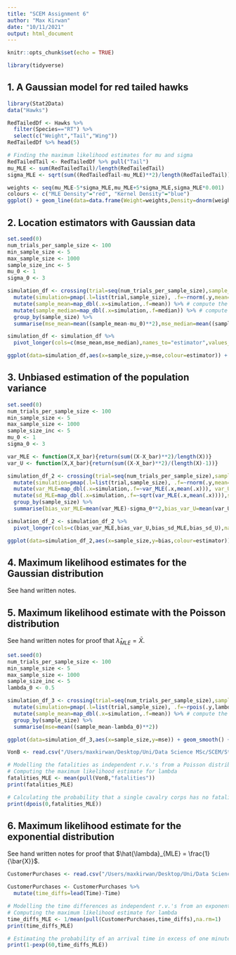 ```yaml
---
title: "SCEM Assignment 6"
author: "Max Kirwan"
date: "10/11/2021"
output: html_document
---
```


```r
knitr::opts_chunk$set(echo = TRUE)
```
```r
library(tidyverse)
```


## 1. A Gaussian model for red tailed hawks
```r
library(Stat2Data)
data("Hawks")

RedTailedDf <- Hawks %>%
  filter(Species=="RT") %>%
  select(c("Weight","Tail","Wing"))
RedTailedDf %>% head(5)
```

```r
# Finding the maximum likelihood estimates for mu and sigma
RedTailedTail <- RedTailedDf %>% pull("Tail")
mu_MLE <- sum(RedTailedTail)/length(RedTailedTail)
sigma_MLE <- sqrt(sum((RedTailedTail-mu_MLE)**2)/length(RedTailedTail))

weights <- seq(mu_MLE-5*sigma_MLE,mu_MLE+5*sigma_MLE,sigma_MLE*0.001)
colours <- c("MLE Density"="red", "Kernel Density"="blue")
ggplot() + geom_line(data=data.frame(Weight=weights,Density=dnorm(weights,mu_MLE,sigma_MLE)),aes(x=Weight,y=Density,colour="MLE Density")) + geom_density(data=RedTailedDf, aes(x=Tail,colour="Kernel Density")) + labs(x="Tail Length (mm)",y="Density",colour="Estimator") + theme_bw() + scale_colour_manual(values=colours)
```

## 2. Location estimators with Gaussian data

```r
set.seed(0)
num_trials_per_sample_size <- 100
min_sample_size <- 5
max_sample_size <- 1000
sample_size_inc <- 5
mu_0 <- 1
sigma_0 <- 3

simulation_df <- crossing(trial=seq(num_trials_per_sample_size),sample_size=seq(min_sample_size,max_sample_size,sample_size_inc)) %>% # create data frame of all pairs of sample_size and trial
  mutate(simulation=pmap(.l=list(trial,sample_size), .f=~rnorm(.y,mean=mu_0,sd=sigma_0))) %>% # simulate sequences of Gaussian random variables
  mutate(sample_mean=map_dbl(.x=simulation,.f=mean)) %>% # compute the sample means
  mutate(sample_median=map_dbl(.x=simulation,.f=median)) %>% # compute the sample medians
  group_by(sample_size) %>%
  summarise(mse_mean=mean((sample_mean-mu_0)**2),mse_median=mean((sample_median-mu_0)**2))

simulation_df <- simulation_df %>%
  pivot_longer(cols=c(mse_mean,mse_median),names_to="estimator",values_to="mse")

ggplot(data=simulation_df,aes(x=sample_size,y=mse,colour=estimator)) + geom_smooth() + labs(x="Sample size",y="Mean squared error")
```

## 3. Unbiased estimation of the population variance

```r
set.seed(0)
num_trials_per_sample_size <- 100
min_sample_size <- 5
max_sample_size <- 1000
sample_size_inc <- 5
mu_0 <- 1
sigma_0 <- 3

var_MLE <- function(X,X_bar){return(sum((X-X_bar)**2)/length(X))}
var_U <- function(X,X_bar){return(sum((X-X_bar)**2)/(length(X)-1))}

simulation_df_2 <- crossing(trial=seq(num_trials_per_sample_size),sample_size=seq(min_sample_size,max_sample_size,sample_size_inc)) %>% # create data frame of all pairs of sample_size and trial
  mutate(simulation=pmap(.l=list(trial,sample_size), .f=~rnorm(.y,mean=mu_0,sd=sigma_0))) %>% # simulate sequences of Gaussian random variables
  mutate(var_MLE=map_dbl(.x=simulation,.f=~var_MLE(.x,mean(.x))), var_U=map_dbl(.x=simulation,.f=~var_U(.x,mean(.x)))) %>% # compute the two variance estimators
  mutate(sd_MLE=map_dbl(.x=simulation,.f=~sqrt(var_MLE(.x,mean(.x)))),sd_U=map_dbl(.x=simulation,.f=~sqrt(var_U(.x,mean(.x))))) %>% # compute the two sd estimators
  group_by(sample_size) %>%
  summarise(bias_var_MLE=mean(var_MLE)-sigma_0**2,bias_var_U=mean(var_U)-sigma_0**2,bias_sd_MLE=mean(sd_MLE)-sigma_0,bias_sd_U=mean(sd_U)-sigma_0)

simulation_df_2 <- simulation_df_2 %>%
  pivot_longer(cols=c(bias_var_MLE,bias_var_U,bias_sd_MLE,bias_sd_U),names_to="estimator",values_to="bias")

ggplot(data=simulation_df_2,aes(x=sample_size,y=bias,colour=estimator)) + geom_smooth() + labs(x="Sample size",y="Bias",colour="Estimator")
```

## 4. Maximum likelihood estimates for the Gaussian distribution

See hand written notes.


## 5. Maximum likelihood estimate with the Poisson distribution

See hand written notes for proof that $\hat{\lambda}_{MLE} = \bar{X}$.

```r
set.seed(0)
num_trials_per_sample_size <- 100
min_sample_size <- 5
max_sample_size <- 1000
sample_size_inc <- 5
lambda_0 <- 0.5

simulation_df_3 <- crossing(trial=seq(num_trials_per_sample_size),sample_size=seq(min_sample_size,max_sample_size,sample_size_inc)) %>% # create data frame of all pairs of sample_size and trial
  mutate(simulation=pmap(.l=list(trial,sample_size), .f=~rpois(.y,lambda_0))) %>% # simulate sequences of Gaussian random variables
  mutate(sample_mean=map_dbl(.x=simulation,.f=mean)) %>% # compute the sample means
  group_by(sample_size) %>%
  summarise(mse=mean((sample_mean-lambda_0)**2))

ggplot(data=simulation_df_3,aes(x=sample_size,y=mse)) + geom_smooth() + labs(x="Sample size",y="Mean squared error")
```

```r
VonB <- read.csv("/Users/maxkirwan/Desktop/Uni/Data Science MSc/SCEM/Statistical-Computing-and-Empirical-Methods/VonBortkiewicz.csv")

# Modelling the fatalities as independent r.v.'s from a Poisson distribution with parameter lambda
# Computing the maximum likelihood estimate for lambda
fatalities_MLE <- mean(pull(VonB,"fatalities"))
print(fatalities_MLE)

# Calculating the probability that a single cavalry corps has no fatalities in a single year
print(dpois(0,fatalities_MLE))
```


## 6. Maximum likelihood estimate for the exponential distribution

See hand written notes for proof that $\hat{\lambda}_{MLE} = \frac{1}{\bar{X}}$.

```r
CustomerPurchases <- read.csv("/Users/maxkirwan/Desktop/Uni/Data Science MSc/SCEM/Statistical-Computing-and-Empirical-Methods/CustomerPurchases.csv")

CustomerPurchases <- CustomerPurchases %>%
  mutate(time_diffs=lead(Time)-Time)

# Modelling the time differences as independent r.v.'s from an exponential distribution with parameter lambda
# Computing the maximum likelihood estimate for lambda
time_diffs_MLE <- 1/mean(pull(CustomerPurchases,time_diffs),na.rm=1)
print(time_diffs_MLE)

# Estimating the probability of an arrival time in excess of one minute
print(1-pexp(60,time_diffs_MLE))
```


